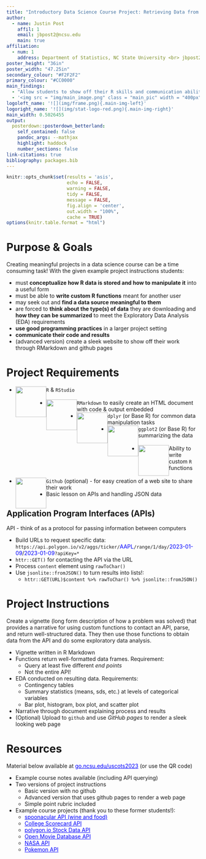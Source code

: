 ```yaml
---
title: "Introductory Data Science Course Project: Retrieving Data from an API and Conducting an EDA"
author:
  - name: Justin Post
    affil: 1
    email: jbpost2@ncsu.edu
    main: true
affiliation:
  - num: 1
    address: Department of Statistics, NC State University <br> jbpost2.github.io
poster_height: "36in"
poster_width: "47.25in"
secondary_colour: "#F2F2F2"
primary_colour: "#CC0000"
main_findings:
  - "Allow students to show off their R skills and communication ability while investigating data that is meaningful to them!"
  - '<img src = "img/main_image.png" class = "main_pic" width = "400px">'
logoleft_name: '![](img/frame.png){.main-img-left}'
logoright_name: '![](img/stat-logo-red.png){.main-img-right}'
main_width: 0.5026455
output: 
  posterdown::posterdown_betterland:
    self_contained: false
    pandoc_args: --mathjax
    highlight: haddock
    number_sections: false
link-citations: true
bibliography: packages.bib
---
```


```r
knitr::opts_chunk$set(results = 'asis',
                      echo = FALSE,
                      warning = FALSE,
                      tidy = FALSE,
                      message = FALSE,
                      fig.align = 'center',
                      out.width = "100%",
                      cache = TRUE)
options(knitr.table.format = "html") 
```

# Purpose & Goals

Creating meaningful projects in a data science course can be a time consuming task!  With the given example project instructions students:  

- must **conceptualize how R data is stored and how to manipulate it** into a useful form
- must be able to **write custom R functions** meant for another user
- may seek out and **find a data source meaningful to them**
- are forced to **think about the type(s) of data** they are downloading and **how they can be summarized** to meet the Exploratory Data Analysis (EDA) requirements
- **use good programming practices** in a larger project setting
- **communicate their code and results** 
- (advanced version) create a sleek website to show off their work through RMarkdown and github pages


# Project Requirements

- <img src = "img/RStudio.svg" width = "80px" style = "float: left;"> `R` & `RStudio` <br><br>
- <img src = "img/rmarkdown.svg" width = "80px" style= "float: left;"> `RMarkdown` to easily create an HTML document with code & output embedded
- <img src = "img/dplyr.svg" width = "80px" style = "float: left;"> `dplyr` (or Base R) for common data manipulation tasks <br>
- <img src = "img/ggplot2.svg" width = "80px" style = "float: left;"> `ggplot2` (or Base R) for summarizing the data<br><br>
- <img src = "img/r.jpg" width = "80px" style = "float: left;"> Ability to write custom `R` functions<br><br>
- <img src = "img/github.png" width = "80px" style = "float: left;"> `Github` (optional) - for easy creation of a web site to share their work<br>
- Basic lesson on APIs and handling JSON data

## Application Program Interfaces (APIs)

API - think of as a protocol for passing information between computers  

- Build URLs to request specific data: `https://api.polygon.io/v2/aggs/ticker/`<font color="blue">AAPL</font>`/range/1/day/`<font color="blue">2023-01-09</font>/<font color="blue">2023-01-09</font>`?apiKey=*`
- `httr::GET()` for contacting the API via the URL
- Process `content` element using `rawToChar()`
- Use `jsonlite::fromJSON()` to turn results into lists!: 
    + `httr::GET(URL)$content %>% rawToChar() %>% jsonlite::fromJSON()`

# Project Instructions

Create a vignette (long form description of how a problem was solved) that provides a narrative for using custom functions to contact an API, parse, and return well-structured data. They then use those functions to obtain data from the API and do some exploratory data analysis.

- Vignette written in R Markdown
- Functions return well-formatted data frames. Requirement:
    + Query at least five different *end points*
    + Not the entire API!
- EDA conducted on resulting data. Requirements:
    + Contingency tables
    + Summary statistics (means, sds, etc.) at levels of categorical variables
    + Bar plot, histogram, box plot, and scatter plot
- Narrative through document explaining process and results
- (Optional) Upload to `github` and use *GitHub pages* to render a sleek looking web page

# Resources

Material below available at <a href = "go.ncsu.edu/uscots2023" style = "color:blue;">go.ncsu.edu/uscots2023</a> (or use the QR code)  

- Example course notes available (including API querying)
- Two versions of project instructions 
    + Basic version with no github
    + Advanced version that uses github pages to render a web page
    + Simple point rubric included
- Example course projects (thank you to these former students!):
    + <a href = "https://kbelkna.github.io/Project2/" style = "color:blue;">spoonacular API (wine and food)</a>
    + <a href = "https://rhencher.github.io/ST558-Project2/" style = "color:blue;">College Scorecard API</a>
    + <a href = "https://bbittne.github.io/Project1/" style = "color:blue;">polygon.io Stock Data API</a>
    + <a href = "https://github.com/brknapp/Project_1" style = "color:blue;"> Open Movie Database API</a>
    + <a href = "https://sbgadhwala.github.io/ST558_Project2/" style = "color:blue;"> NASA API</a>
    + <a href = "https://cmknezev.github.io/ST-558-Project-1/Pokemon-API-Vignette-.html" style = "color:blue;"> Pokemon API</a>